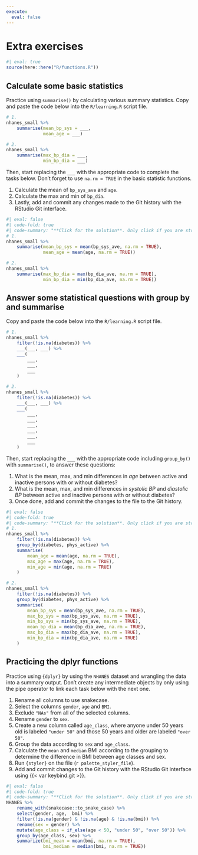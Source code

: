 ```yaml
---
execute:
  eval: false
---
```


# Extra exercises {#sec-extra-exercises}

```r
#| eval: true
source(here::here("R/functions.R"))
```

## Calculate some basic statistics

Practice using `summarise()` by calculating various summary statistics.
Copy and paste the code below into the `R/learning.R` script file.

```r
# 1.
nhanes_small %>%
    summarise(mean_bp_sys = ___,
              mean_age = ___)

# 2.
nhanes_small %>%
    summarise(max_bp_dia = ___,
              min_bp_dia = ___)
```

Then, start replacing the `___` with the appropriate code to complete
the tasks below. Don't forget to use `na.rm = TRUE` in the basic
statistic functions.

1.  Calculate the mean of `bp_sys_ave` and `age`.
2.  Calculate the max and min of `bp_dia`.
3.  Lastly, add and commit any changes made to the Git history with the
    RStudio Git interface.

```r
#| eval: false
#| code-fold: true
#| code-summary: "**Click for the solution**. Only click if you are struggling or are out of time."
# 1.
nhanes_small %>%
    summarise(mean_bp_sys = mean(bp_sys_ave, na.rm = TRUE),
              mean_age = mean(age, na.rm = TRUE))

# 2.
nhanes_small %>%
    summarise(max_bp_dia = max(bp_dia_ave, na.rm = TRUE),
              min_bp_dia = min(bp_dia_ave, na.rm = TRUE))
```

## Answer some statistical questions with group by and summarise

Copy and paste the code below into the `R/learning.R` script file.

```r
# 1. 
nhanes_small %>% 
    filter(!is.na(diabetes)) %>% 
    ___(___, ___) %>% 
    ___(
        ___,
        ___,
        ___
    )

# 2. 
nhanes_small %>% 
    filter(!is.na(diabetes)) %>% 
    ___(___, ___) %>% 
    ___(
        ___,
        ___,
        ___,
        ___,
        ___,
        ___
    )
```

Then, start replacing the `___` with the appropriate code including
`group_by()` with `summarise()`, to answer these questions:

1.  What is the mean, max, and min differences in *age* between active
    and inactive persons with or without diabetes?
2.  What is the mean, max, and min differences in *systolic BP* and
    *diastolic BP* between active and inactive persons with or without
    diabetes?
3.  Once done, add and commit the changes to the file to the Git
    history.

```r
#| eval: false
#| code-fold: true
#| code-summary: "**Click for the solution**. Only click if you are struggling or are out of time."
# 1. 
nhanes_small %>% 
    filter(!is.na(diabetes)) %>% 
    group_by(diabetes, phys_active) %>% 
    summarise(
        mean_age = mean(age, na.rm = TRUE),
        max_age = max(age, na.rm = TRUE),
        min_age = min(age, na.rm = TRUE)
    )

# 2. 
nhanes_small %>% 
    filter(!is.na(diabetes)) %>% 
    group_by(diabetes, phys_active) %>% 
    summarise(
        mean_bp_sys = mean(bp_sys_ave, na.rm = TRUE),
        max_bp_sys = max(bp_sys_ave, na.rm = TRUE),
        min_bp_sys = min(bp_sys_ave, na.rm = TRUE),
        mean_bp_dia = mean(bp_dia_ave, na.rm = TRUE),
        max_bp_dia = max(bp_dia_ave, na.rm = TRUE),
        min_bp_dia = min(bp_dia_ave, na.rm = TRUE)
    )
```

## Practicing the dplyr functions

Practice using `{dplyr}` by using the `NHANES` dataset and wrangling the
data into a summary output. Don't create any intermediate objects by
only using the pipe operator to link each task below with the next one.

1.  Rename all columns to use snakecase.
2.  Select the columns `gender`, `age` and `BMI`.
3.  Exclude `"NAs"` from all of the selected columns.
4.  Rename `gender` to `sex`.
5.  Create a new column called `age_class`, where anyone under 50 years
    old is labeled `"under 50"` and those 50 years and older are labeled
    `"over 50"`.
6.  Group the data according to `sex` and `age_class`.
7.  Calculate the `mean` and `median` BMI according to the grouping to
    determine the difference in BMI between age classes and sex.
8.  Run `{styler}` on the file (`r palette_styler_file`).
9.  Add and commit changes to the Git history with the RStudio Git
    interface using {{< var keybind.git >}}.

```r
#| eval: false
#| code-fold: true
#| code-summary: "**Click for the solution**. Only click if you are struggling or are out of time."
NHANES %>% 
    rename_with(snakecase::to_snake_case) %>% 
    select(gender, age,  bmi) %>% 
    filter(!is.na(gender) & !is.na(age) & !is.na(bmi)) %>% 
    rename(sex = gender) %>% 
    mutate(age_class = if_else(age < 50, "under 50", "over 50")) %>%
    group_by(age_class, sex) %>% 
    summarize(bmi_mean = mean(bmi, na.rm = TRUE), 
              bmi_median = median(bmi, na.rm = TRUE))
```
